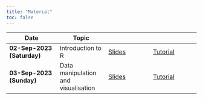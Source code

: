 ```yaml
---
title: "Material"
toc: false
---
```

<style>
  body {
  background-image: url("assets/images/background5.svg");
  background-size: cover;
  background-repeat: no-repeat;
}
  
</style>


:::{.contents-table .column-body-outset}

|Date                                      | Topic                                  |                             |                             |
|------------------------------------------|----------------------------------------|------------------------------------|--------------------------------------|
|[**02-Sep-2023 (Saturday)**]{.highlight}  | Introduction to R                      | [Slides](slides/Part1/index.html){target="_blank"} | [Tutorial](tutorial/Part1/index.html){target="_blank"} |
|[**03-Sep-2023 (Sunday)**]{.highlight}    | Data manipulation and visualisation    | [Slides](slides/Part2/index.html){target="_blank"} | [Tutorial](tutorial/Part2/index.html){target="_blank"}|

:::